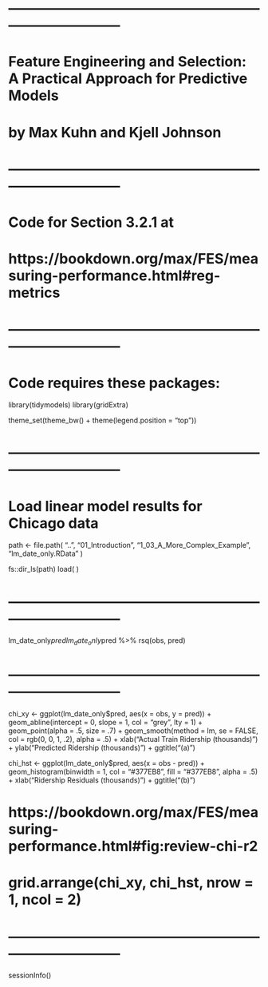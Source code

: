 # ------------------------------------------------------------------------------
# Feature Engineering and Selection: A Practical Approach for Predictive Models
# by Max Kuhn and Kjell Johnson
#
# ------------------------------------------------------------------------------
# 
# Code for Section 3.2.1 at
# https://bookdown.org/max/FES/measuring-performance.html#reg-metrics
#
# ------------------------------------------------------------------------------
# 
# Code requires these packages: 

library(tidymodels)
library(gridExtra)

theme_set(theme_bw() + theme(legend.position = "top"))

# ------------------------------------------------------------------------------

# Load linear model results for Chicago data
path <- file.path(
  "..",
  "01_Introduction",
  "1_03_A_More_Complex_Example",
  "lm_date_only.RData"
)

fs::dir_ls(path)
load(
)

# ------------------------------------------------------------------------------


lm_date_only$pred %>% rmse(obs, pred)
lm_date_only$pred %>% rsq(obs, pred)

# ------------------------------------------------------------------------------

chi_xy <- ggplot(lm_date_only$pred, aes(x = obs, y = pred)) + 
  geom_abline(intercept = 0, slope = 1, col = "grey", lty = 1) + 
  geom_point(alpha = .5, size = .7) + 
  geom_smooth(method = lm, se = FALSE, col = rgb(0, 0, 1, .2), alpha = .5) + 
  xlab("Actual Train Ridership (thousands)") + 
  ylab("Predicted Ridership (thousands)") + 
  ggtitle("(a)")

chi_hst <- ggplot(lm_date_only$pred, aes(x = obs - pred)) + 
  geom_histogram(binwidth = 1, col = "#377EB8", fill = "#377EB8", alpha = .5) + 
  xlab("Ridership Residuals (thousands)") + 
  ggtitle("(b)")

# https://bookdown.org/max/FES/measuring-performance.html#fig:review-chi-r2
# grid.arrange(chi_xy, chi_hst, nrow = 1, ncol = 2)

# ------------------------------------------------------------------------------

sessionInfo()

